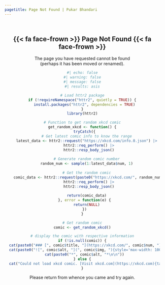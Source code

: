 ```yaml
---
pagetitle: Page Not Found | Pukar Bhandari
---
```


<!-- Source: https://github.com/Paulj1989/paulrjohnson.net/blob/main/404.qmd -->

<br>

<div style="text-align: center">

# {{< fa face-frown >}} Page Not Found {{< fa face-frown >}}

The page you have requested cannot be found<br>(perhaps it has been moved or renamed). 

```r
#| echo: false
#| warning: false
#| message: false
#| results: asis

# Load httr2 package
if (!requireNamespace("httr2", quietly = TRUE)) {
  install.packages("httr2", dependencies = TRUE)
}
library(httr2)

# Function to get random xkcd comic
get_random_xkcd <- function() {
  tryCatch({
    # Get latest comic info to know the range
    latest_data <- httr2::request("https://xkcd.com/info.0.json") |>
      httr2::req_perform() |>
      httr2::resp_body_json()
    
    # Generate random comic number
    random_num <- sample(1:latest_data$num, 1)
    
    # Get the random comic
    comic_data <- httr2::request(paste0("https://xkcd.com/", random_num, "/info.0.json")) |>
      httr2::req_perform() |>
      httr2::resp_body_json()
    
    return(comic_data)
  }, error = function(e) {
    return(NULL)
  })
}

# Get random comic
comic <- get_random_xkcd()

# display the comic with respective information
if (!is.null(comic)) {
  cat(paste0("### [", comic$title, "](https://xkcd.com/", comic$num, "){target='_blank'}\n\n"))
  cat(paste0("![", comic$alt, "](", comic$img, "){style='max-width: 100%; height: auto;'}\n\n"))
  cat(paste0("*", comic$alt, "*\n\n"))
} else {
  cat("Could not load xkcd comic. [Visit xkcd.com](https://xkcd.com){target='_blank'}\n\n")
}
```
Please return from whence you came and try again.

</div>
